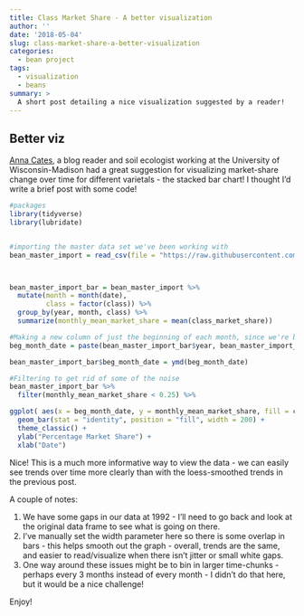 ```yaml
---
title: Class Market Share - A better visualization
author: ''
date: '2018-05-04'
slug: class-market-share-a-better-visualization
categories:
  - bean project
tags:
  - visualization
  - beans  
summary: >
  A short post detailing a nice visualization suggested by a reader!
---
```


## Better viz
[Anna Cates](https://www.swac.umn.edu/sites/swac.umn.edu/files/cates_public_cv.pdf), a blog reader and soil ecologist working at the University of Wisconsin-Madison had a great suggestion for visualizing market-share change over time for different varietals - the stacked bar chart! I thought I'd write a brief post with some code!  

```r
#packages
library(tidyverse)
library(lubridate)


#importing the master data set we've been working with
bean_master_import = read_csv(file = "https://raw.githubusercontent.com/keatonwilson/beans/master/data/bean_master_joined.csv?token=AefUVJns3Rn5W9UiDzbkOhHnKJFGyqHNks5bq6oTwA%3D%3D")



bean_master_import_bar = bean_master_import %>%
  mutate(month = month(date),
         class = factor(class)) %>%
  group_by(year, month, class) %>%
  summarize(monthly_mean_market_share = mean(class_market_share)) 

#Making a new column of just the beginning of each month, since we're binning by month
beg_month_date = paste(bean_master_import_bar$year, bean_master_import_bar$month, rep(1, length(bean_master_import_bar$year)), sep = "-")

bean_master_import_bar$beg_month_date = ymd(beg_month_date)

#Filtering to get rid of some of the noise
bean_master_import_bar %>%
  filter(monthly_mean_market_share < 0.25) %>%

ggplot( aes(x = beg_month_date, y = monthly_mean_market_share, fill = class)) +
  geom_bar(stat = "identity", position = "fill", width = 200) +
  theme_classic() +
  ylab("Percentage Market Share") +
  xlab("Date")
```

Nice! This is a much more informative way to view the data - we can easily see trends over time more clearly than with the loess-smoothed trends in the previous post. 

A couple of notes:  

1.  We have some gaps in our data at 1992 - I'll need to go back and look at the original data frame to see what is going on there.   
2. I've manually set the width parameter here so there is some overlap in bars - this helps smooth out the graph - overall, trends are the same, and easier to read/visualize when there isn't jitter or small white gaps.  
3. One way around these issues might be to bin in larger time-chunks - perhaps every 3 months instead of every month - I didn't do that here, but it would be a nice challenge!  

Enjoy!